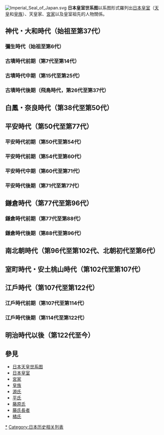 [[File:Imperial_Seal_of_Japan.svg|thumb]]
'''日本皇室世系图'''以系图形式羅列出[[日本皇室|日本皇室]]（[[日本天皇|天皇]]和[[皇族|皇族]]）、天皇家、[[宮家|宮家]]以及皇室祖先的人物關係。

== 神代・大和時代（始祖至第37代） ==
=== 彌生時代（始祖至第6代） ===
{{日本皇室黎明期}}

=== 古墳時代前期（第7代至第14代） ===
{{日本皇室古墳前期}}

=== 古墳時代中期（第15代至第25代） ===
{{日本皇室古墳中期}}

=== 古墳時代後期（飛鳥時代，第26代至第37代） ===
{{日本皇室飛鳥時代}}

== 白鳳・奈良時代（第38代至第50代） ==
{{日本皇室白鳳奈良時代}}

== 平安時代（第50代至第77代） ==
=== 平安時代初期（第50代至第54代） ===
{{日本皇室平安初期}}

=== 平安時代前期（第54代至第60代） ===
{{日本皇室平安前期}}

=== 平安時代中期（第60代至第71代） ===
{{日本皇室平安中期}}

=== 平安時代後期（第71代至第77代） ===
{{日本皇室平安後期}}

== 鎌倉時代（第77代至第96代） ==
=== 鎌倉時代前期（第77代至第88代） ===
{{日本皇室鎌倉前期}}

=== 鎌倉時代後期（第88代至第96代） ===
{{日本皇室鎌倉後期}}

== 南北朝時代（第96代至第102代、北朝初代至第6代） ==
{{日本皇室南北朝}}

== 室町時代・安土桃山時代（第102代至第107代） ==
{{日本皇室室町時代}}

== 江戶時代（第107代至第122代） ==
=== 江戶時代前期（第107代至第114代） ===
{{日本皇室江戶前期}}

=== 江戶時代後期（第114代至第122代） ===
{{日本皇室江戶後期}}

== 明治時代以後（第122代至今） ==
{{明治以來日本皇室}}

== 參見 ==
{{Commonscat|Family trees of the Japanese imperial dynasty}}
*[[日本天皇世系图|日本天皇世系图]]
*[[日本皇室|日本皇室]]
* [[宮家|宮家]]
* [[皇族|皇族]]
* [[源氏|源氏]]
* [[平氏|平氏]]
* [[藤原氏|藤原氏]]
* [[藤氏長者|藤氏長者]]
* [[橘氏|橘氏]]

{{天皇項目}}
{{日本历代天皇}}

[[Category:日本皇室世系|*]]
[[Category:日本历史相关列表|Category:日本历史相关列表]]